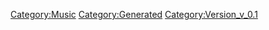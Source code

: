 {{Music
 |Name=比較用譜面
 |ID=112
 |Cov=113
 |Cd=1
 |Nam=107
 |Div=107
 |Ma=1
 |SerieId=1
 |SerieLogoId=1
 |WavId=113
 |VariationId=0
 |Dsc=107
 |Strt=10
 |ValkyrieBattle=1
 |ValkyrieIntro=1
 |ValkyrieIntroSky=1
 |DivaSolo=1
 |DivaMulti=1
 |Exp=1
 |OfficialName=比較用譜面
 |VocalName=
 |Description=作品：<br /><br />歌手：<br /><br />作詞：<br />作曲：
 |StoryTitle=
 |StoryDesc=
 |BuyURL=
 |BannerId=
 |AnmStoreURL=
}}
[[Category:Music]]
[[Category:Generated]]
[[Category:Version_v_0.1]]

